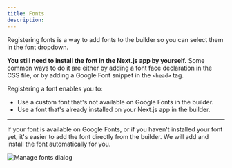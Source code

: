 ```yaml
---
title: Fonts
description:
---
```


Registering fonts is a way to add fonts to the builder so you can select them in the font dropdown.

**You still need to install the font in the Next.js app by yourself.** Some common ways to do it are either by
adding a font face declaration in the CSS file, or by adding a Google Font snippet in the `<head>` tag.

Registering a font enables you to:

- Use a custom font that's not available on Google Fonts in the builder.
- Use a font that's already installed on your Next.js app in the builder.

---

If your font is available on Google Fonts, or if you haven't installed your font yet, it's easier
to add the font directly from the builder. We will add and install the font automatically for you.

![Manage fonts dialog](../images/manage-fonts-dialog.png)
